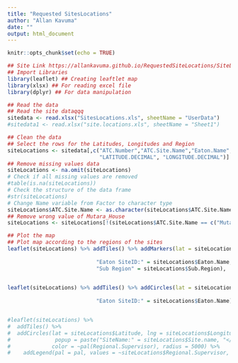 ```yaml
---
title: "Requested SitesLocations"
author: "Allan Kavuma"
date: ""
output: html_document
---
```


```r
knitr::opts_chunk$set(echo = TRUE)
```


```r
## Site Link https://allankavuma.github.io/RequestedSiteLocations/SiteLocations
## Import Libraries
library(leaflet) ## Creating leaftlet map
library(xlsx) ## For reading excel file
library(dplyr) ## For data manipulation
```


```r
## Read the data
## Read the site dataqqq
sitedata <- read.xlsx("SitesLocations.xls", sheetName = "UserData")
#sitedata1 <- read.xlsx("site.locations.xls", sheetName = "Sheet1")
```


```r
## Clean the data
## Select the rows for the Latitudes, Longitudes and Region
siteLocations <- sitedata[,c("ATC.Number","ATC.Site.Name","Eaton.Name", "Sub.Region", 
                             "LATITUDE.DECIMAL", "LONGITUDE.DECIMAL")]
## Remove missing values data
siteLocations <- na.omit(siteLocations)
# Check if all missing values are removed
#table(is.na(siteLocations))
# Check the structure of the data frame
#str(siteLocations)
# Change Name variable from Factor to character type
siteLocations$ATC.Site.Name <- as.character(siteLocations$ATC.Site.Name)
## Remove wrong value of Mutara_House
siteLocations <- siteLocations[!(siteLocations$ATC.Site.Name == c("Mutara_House")),]
```


```r
## Plot the map
## Plot map according to the regions of the sites
leaflet(siteLocations) %>% addTiles() %>% addMarkers(lat = siteLocations$LATITUDE.DECIMAL, lng = siteLocations$LONGITUDE.DECIMAL, popup = paste("SiteName:" = siteLocations$ATC.Site.Name, "</br>",
                                                                                                                              "ATC SiteID:" = siteLocations$ATC.Number, "</br>",
                            "Eaton SiteID:" = siteLocations$Eaton.Name, "</br>",
                            "Sub Region" = siteLocations$Sub.Region),                                                                                                  
                                                                                                                              clusterOptions = markerClusterOptions())

leaflet(siteLocations) %>% addTiles() %>% addCircles(lat = siteLocations$LATITUDE.DECIMAL, lng = siteLocations$LONGITUDE.DECIMAL, weight = 20, popup = paste("SiteName:" = siteLocations$ATC.Site.Name, "</br>",
                                                                                                                              "ATC SiteID:" = siteLocations$ATC.Number, "</br>",
                            "Eaton SiteID:" = siteLocations$Eaton.Name))


#leaflet(siteLocations) %>%
#  addTiles() %>%
#  addCircles(lat = siteLocations$Latitude, lng = siteLocations$Longitude, weight = 1, 
#              popup = paste("SiteName:" = siteLocations$Site.name, "</br>",                                                      "SiteID:" = siteLocations$Site.ID  ), 
#             color = ~pal(Regional.Supervisor), radius = 5000) %>%
#    addLegend(pal = pal, values = ~siteLocations$Regional.Supervisor, group = "circles", position = "bottomright")
```